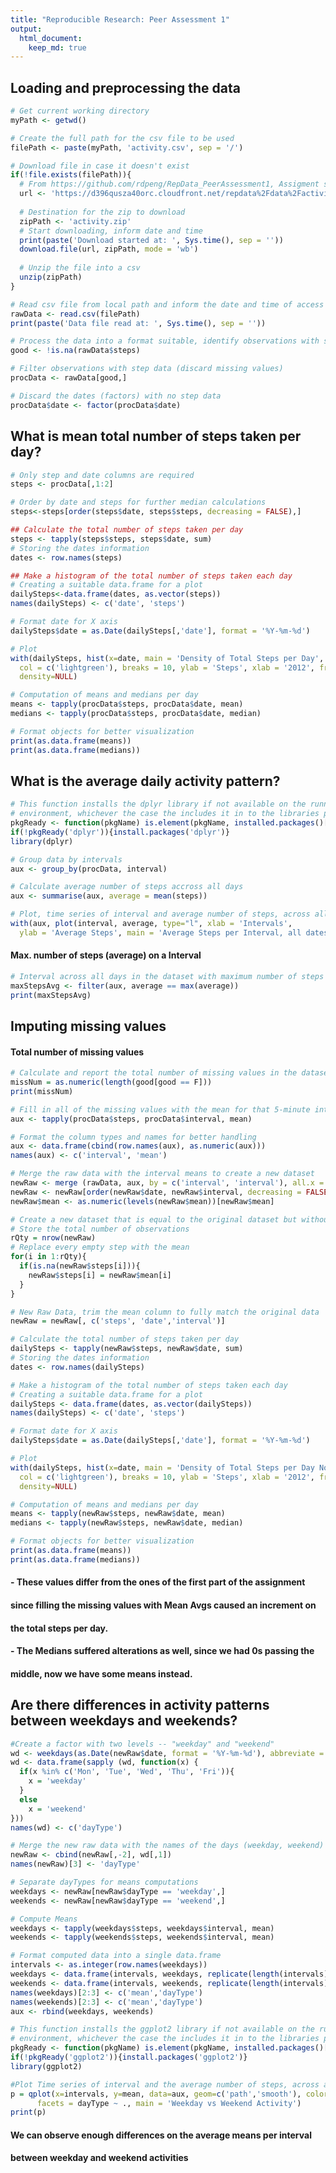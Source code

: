 ```yaml
---
title: "Reproducible Research: Peer Assessment 1"
output: 
  html_document:
    keep_md: true
---
```


## Loading and preprocessing the data
```r
# Get current working directory
myPath <- getwd()

# Create the full path for the csv file to be used
filePath <- paste(myPath, 'activity.csv', sep = '/')

# Download file in case it doesn't exist
if(!file.exists(filePath)){
  # From https://github.com/rdpeng/RepData_PeerAssessment1, Assigment section
  url <- 'https://d396qusza40orc.cloudfront.net/repdata%2Fdata%2Factivity.zip'
  
  # Destination for the zip to download
  zipPath <- 'activity.zip'
  # Start downloading, inform date and time
  print(paste('Download started at: ', Sys.time(), sep = ''))
  download.file(url, zipPath, mode = 'wb')
  
  # Unzip the file into a csv
  unzip(zipPath)
}

# Read csv file from local path and inform the date and time of access
rawData <- read.csv(filePath)
print(paste('Data file read at: ', Sys.time(), sep = ''))

# Process the data into a format suitable, identify observations with step data
good <- !is.na(rawData$steps)

# Filter observations with step data (discard missing values)
procData <- rawData[good,]

# Discard the dates (factors) with no step data
procData$date <- factor(procData$date)
```


## What is mean total number of steps taken per day?
```r
# Only step and date columns are required
steps <- procData[,1:2]

# Order by date and steps for further median calculations
steps<-steps[order(steps$date, steps$steps, decreasing = FALSE),]

## Calculate the total number of steps taken per day
steps <- tapply(steps$steps, steps$date, sum)
# Storing the dates information
dates <- row.names(steps)

## Make a histogram of the total number of steps taken each day
# Creating a suitable data.frame for a plot
dailySteps<-data.frame(dates, as.vector(steps))
names(dailySteps) <- c('date', 'steps')

# Format date for X axis
dailySteps$date = as.Date(dailySteps[,'date'], format = '%Y-%m-%d')

# Plot
with(dailySteps, hist(x=date, main = 'Density of Total Steps per Day',
  col = c('lightgreen'), breaks = 10, ylab = 'Steps', xlab = '2012', freq = F),
  density=NULL)

# Computation of means and medians per day
means <- tapply(procData$steps, procData$date, mean)
medians <- tapply(procData$steps, procData$date, median)

# Format objects for better visualization
print(as.data.frame(means))
print(as.data.frame(medians))
```


## What is the average daily activity pattern?
```r
# This function installs the dplyr library if not available on the running
# environment, whichever the case the includes it in to the libraries pack
pkgReady <- function(pkgName) is.element(pkgName, installed.packages()[,1])
if(!pkgReady('dplyr')){install.packages('dplyr')}
library(dplyr)

# Group data by intervals
aux <- group_by(procData, interval)

# Calculate average number of steps accross all days
aux <- summarise(aux, average = mean(steps))

# Plot, time series of interval and average number of steps, across all days
with(aux, plot(interval, average, type="l", xlab = 'Intervals',
  ylab = 'Average Steps', main = 'Average Steps per Interval, all dates'))
```

#### Max. number of steps (average) on a Interval
```r
# Interval across all days in the dataset with maximum number of steps -average
maxStepsAvg <- filter(aux, average == max(average))
print(maxStepsAvg)
```


## Imputing missing values

#### Total number of missing values
```r
# Calculate and report the total number of missing values in the dataset
missNum = as.numeric(length(good[good == F]))
print(missNum)
```

```r
# Fill in all of the missing values with the mean for that 5-minute interval
aux <- tapply(procData$steps, procData$interval, mean)

# Format the column types and names for better handling
aux <- data.frame(cbind(row.names(aux), as.numeric(aux)))
names(aux) <- c('interval', 'mean')

# Merge the raw data with the interval means to create a new dataset
newRaw <- merge (rawData, aux, by = c('interval', 'interval'), all.x = T)
newRaw <- newRaw[order(newRaw$date, newRaw$interval, decreasing = FALSE),]
newRaw$mean <- as.numeric(levels(newRaw$mean))[newRaw$mean]

# Create a new dataset that is equal to the original dataset but without NAs
# Store the total number of observations 
rQty = nrow(newRaw)
# Replace every empty step with the mean
for(i in 1:rQty){
  if(is.na(newRaw$steps[i])){
    newRaw$steps[i] = newRaw$mean[i]
  }
}

# New Raw Data, trim the mean column to fully match the original data
newRaw = newRaw[, c('steps', 'date','interval')]

# Calculate the total number of steps taken per day
dailySteps <- tapply(newRaw$steps, newRaw$date, sum)
# Storing the dates information
dates <- row.names(dailySteps)

# Make a histogram of the total number of steps taken each day
# Creating a suitable data.frame for a plot
dailySteps <- data.frame(dates, as.vector(dailySteps))
names(dailySteps) <- c('date', 'steps')

# Format date for X axis
dailySteps$date = as.Date(dailySteps[,'date'], format = '%Y-%m-%d')

# Plot
with(dailySteps, hist(x=date, main = 'Density of Total Steps per Day No NA',
  col = c('lightgreen'), breaks = 10, ylab = 'Steps', xlab = '2012', freq = F),
  density=NULL)

# Computation of means and medians per day
means <- tapply(newRaw$steps, newRaw$date, mean)
medians <- tapply(newRaw$steps, newRaw$date, median)

# Format objects for better visualization
print(as.data.frame(means))
print(as.data.frame(medians))
```
#### - These values differ from the ones of the first part of the assignment
####   since filling the missing values with Mean Avgs caused an increment on
####   the total steps per day.
#### - The Medians suffered alterations as well, since we had 0s passing the
####   middle, now we have some means instead.



## Are there differences in activity patterns between weekdays and weekends?
```r
#Create a factor with two levels -- "weekday" and "weekend"
wd <- weekdays(as.Date(newRaw$date, format = '%Y-%m-%d'), abbreviate = T)
wd <- data.frame(sapply (wd, function(x) {
  if(x %in% c('Mon', 'Tue', 'Wed', 'Thu', 'Fri')){
    x = 'weekday'
  }
  else
    x = 'weekend'
}))
names(wd) <- c('dayType')

# Merge the new raw data with the names of the days (weekday, weekend)
newRaw <- cbind(newRaw[,-2], wd[,1])
names(newRaw)[3] <- 'dayType'

# Separate dayTypes for means computations
weekdays <- newRaw[newRaw$dayType == 'weekday',]
weekends <- newRaw[newRaw$dayType == 'weekend',]

# Compute Means
weekdays <- tapply(weekdays$steps, weekdays$interval, mean)
weekends <- tapply(weekends$steps, weekends$interval, mean)

# Format computed data into a single data.frame
intervals <- as.integer(row.names(weekdays))
weekdays <- data.frame(intervals, weekdays, replicate(length(intervals), 'weekday'))
weekends <- data.frame(intervals, weekends, replicate(length(intervals), 'weekend'))
names(weekdays)[2:3] <- c('mean','dayType')
names(weekends)[2:3] <- c('mean','dayType')
aux <- rbind(weekdays, weekends)

# This function installs the ggplot2 library if not available on the running
# environment, whichever the case the includes it in to the libraries pack
pkgReady <- function(pkgName) is.element(pkgName, installed.packages()[,1])
if(!pkgReady('ggplot2')){install.packages('ggplot2')}
library(ggplot2)

#Plot Time series of interval and the average number of steps, across all days
p = qplot(x=intervals, y=mean, data=aux, geom=c('path','smooth'), color=intervals,
      facets = dayType ~ ., main = 'Weekday vs Weekend Activity')
print(p)
```

#### We can observe enough differences on the average means per interval
#### between weekday and weekend activities